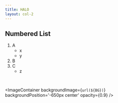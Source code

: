 ```yaml
---
title: HALO
layout: col-2
---
```



## Numbered List

1. A
    - x
    - y
2. B
3. C
    - z

<br/>

<ImageContainer
  backgroundImage={`url(${BG})`}
  backgroundPosition='-650px center'
  opacity={0.9}
/>
